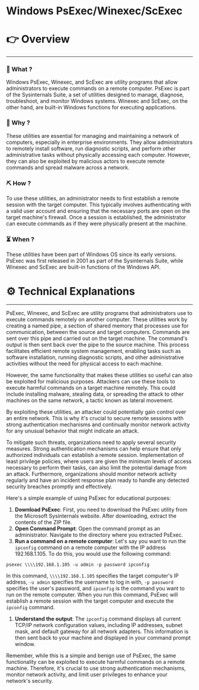 # Windows PsExec/Winexec/ScExec


# 👉 Overview

---

### 👀 What ?

Windows PsExec, Winexec, and ScExec are utility programs that allow administrators to execute commands on a remote computer. PsExec is part of the Sysinternals Suite, a set of utilities designed to manage, diagnose, troubleshoot, and monitor Windows systems. Winexec and ScExec, on the other hand, are built-in Windows functions for executing applications.


### 🧐 Why ?

These utilities are essential for managing and maintaining a network of computers, especially in enterprise environments. They allow administrators to remotely install software, run diagnostic scripts, and perform other administrative tasks without physically accessing each computer. However, they can also be exploited by malicious actors to execute remote commands and spread malware across a network.


### ⛏️ How ?

To use these utilities, an administrator needs to first establish a remote session with the target computer. This typically involves authenticating with a valid user account and ensuring that the necessary ports are open on the target machine's firewall. Once a session is established, the administrator can execute commands as if they were physically present at the machine.


### ⏳ When ?

These utilities have been part of Windows OS since its early versions. PsExec was first released in 2001 as part of the Sysinternals Suite, while Winexec and ScExec are built-in functions of the Windows API.


# ⚙️ Technical Explanations

---

PsExec, Winexec, and ScExec are utility programs that administrators use to execute commands remotely on another computer. These utilities work by creating a named pipe, a section of shared memory that processes use for communication, between the source and target computers. Commands are sent over this pipe and carried out on the target machine. The command's output is then sent back over the pipe to the source machine. This process facilitates efficient remote system management, enabling tasks such as software installation, running diagnostic scripts, and other administrative activities without the need for physical access to each machine.

However, the same functionality that makes these utilities so useful can also be exploited for malicious purposes. Attackers can use these tools to execute harmful commands on a target machine remotely. This could include installing malware, stealing data, or spreading the attack to other machines on the same network, a tactic known as lateral movement.

By exploiting these utilities, an attacker could potentially gain control over an entire network. This is why it's crucial to secure remote sessions with strong authentication mechanisms and continually monitor network activity for any unusual behavior that might indicate an attack.

To mitigate such threats, organizations need to apply several security measures. Strong authentication mechanisms can help ensure that only authorized individuals can establish a remote session. Implementation of least privilege policies, where users are given the minimum levels of access necessary to perform their tasks, can also limit the potential damage from an attack. Furthermore, organizations should monitor network activity regularly and have an incident response plan ready to handle any detected security breaches promptly and effectively.

Here's a simple example of using PsExec for educational purposes:

1. **Download PsExec**: First, you need to download the PsExec utility from the Microsoft Sysinternals website. After downloading, extract the contents of the ZIP file.
2. **Open Command Prompt**: Open the command prompt as an administrator. Navigate to the directory where you extracted PsExec.
3. **Run a command on a remote computer**: Let's say you want to run the `ipconfig` command on a remote computer with the IP address 192.168.1.105. To do this, you would use the following command:

```
psexec \\\\192.168.1.105 -u admin -p password ipconfig

```

In this command, `\\\\192.168.1.105` specifies the target computer's IP address, `-u admin` specifies the username to log in with, `-p password` specifies the user's password, and `ipconfig` is the command you want to run on the remote computer. When you run this command, PsExec will establish a remote session with the target computer and execute the `ipconfig` command.

1. **Understand the output**: The `ipconfig` command displays all current TCP/IP network configuration values, including IP addresses, subnet mask, and default gateway for all network adapters. This information is then sent back to your machine and displayed in your command prompt window.

Remember, while this is a simple and benign use of PsExec, the same functionality can be exploited to execute harmful commands on a remote machine. Therefore, it's crucial to use strong authentication mechanisms, monitor network activity, and limit user privileges to enhance your network's security.
